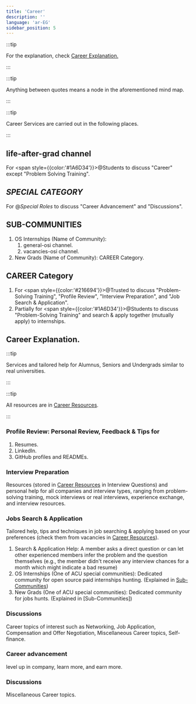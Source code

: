 ```yaml
---
title: 'Career'
description: ''
language: 'ar-EG'
sidebar_position: 5
---
```


:::tip

For the explanation, check [Career Explanation.](#career-explanation)

:::

:::tip

Anything between quotes means a node in the aforementioned mind map.

:::

:::tip

Career Services are carried out in the following places.

:::

## life-after-grad channel

For <span style={{color:'#1A6D34'}}>@Students</span> to discuss "Career" except "Problem Solving Training".

## _SPECIAL CATEGORY_

For @_Special Roles_ to discuss "Career Advancement" and "Discussions".

## SUB-COMMUNITIES

1. OS Internships (Name of Community):
    1. general-osi channel.
    2. vacancies-osi channel.
2. New Grads (Name of Community): CAREER Category.

## CAREER Category

1. For <span style={{color:'#216694'}}>@Trusted</span> to discuss "Problem-Solving Training", "Profile Review", "Interview Preparation", and "Job Search & Application".
2. Partially for <span style={{color:'#1A6D34'}}>@Students</span> to discuss "Problem-Solving Training" and search & apply together (mutually apply) to internships.

## Career Explanation.

:::tip

Services and tailored help for Alumnus, Seniors and Undergrads similar to real universities.

:::

:::tip

All resources are in [Career Resources](#career-resources).

:::

### Profile Review: Personal Review, Feedback & Tips for

1. Resumes.
2. LinkedIn.
3. GitHub profiles and READMEs.

### Interview Preparation

Resources (stored in [Career Resources](/resources/general/career-resources) in Interview Questions) and personal help for all companies and interview types, ranging from problem-solving training, mock interviews or real interviews, experience exchange, and interview resources.

### Jobs Search & Application

Tailored help, tips and techniques in job searching & applying based on your preferences (check them from vacancies in [Career Resources](/resources/general/career-resources)).

1. Search & Application Help: A member asks a direct question or can let other experienced members infer the problem and the question themselves (e.g., the member didn't receive any interview chances for a month which might indicate a bad resume)
2. OS Internships (One of ACU special communities): Dedicated community for open source paid internships hunting. (Explained in [Sub-Communities](/services/community/sub-communities))
3. New Grads (One of ACU special communities): Dedicated community for jobs hunts. (Explained in [Sub-Communities])

### Discussions

Career topics of interest such as Networking, Job Application, Compensation and Offer Negotiation, Miscellaneous Career topics, Self-finance.

### Career advancement

level up in company, learn more, and earn more.

### Discussions

Miscellaneous Career topics.
